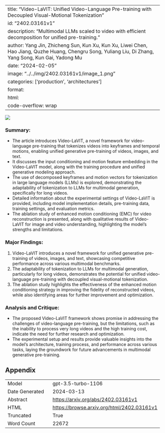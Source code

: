 
---
title: "Video-LaVIT: Unified Video-Language Pre-training with Decoupled Visual-Motional Tokenization"
id: "2402.03161v1"
description: "Multimodal LLMs scaled to video with efficient decomposition for unified pre-training."
author: Yang Jin, Zhicheng Sun, Kun Xu, Kun Xu, Liwei Chen, Hao Jiang, Quzhe Huang, Chengru Song, Yuliang Liu, Di Zhang, Yang Song, Kun Gai, Yadong Mu
date: "2024-02-05"
image: "../../img/2402.03161v1/image_1.png"
categories: ['production', 'architectures']
format:
  html:
    code-overflow: wrap
---

![](../../img/2402.03161v1/image_1.png)

### Summary:
- The article introduces Video-LaVIT, a novel framework for video-language pre-training that tokenizes videos into keyframes and temporal motions, enabling unified generative pre-training of videos, images, and text.
- It discusses the input conditioning and motion feature embedding in the Video-LaVIT model, along with the training procedure and unified generative modeling approach.
- The use of decomposed keyframes and motion vectors for tokenization in large language models (LLMs) is explored, demonstrating the adaptability of tokenization to LLMs for multimodal generation, specifically for long videos.
- Detailed information about the experimental settings of Video-LaVIT is provided, including model implementation details, pre-training data, training settings, and evaluation metrics.
- The ablation study of enhanced motion conditioning (EMC) for video reconstruction is presented, along with qualitative results of Video-LaVIT for image and video understanding, highlighting the model's strengths and limitations.

### Major Findings:
1. Video-LaVIT introduces a novel framework for unified generative pre-training of videos, images, and text, showcasing competitive performance across various multimodal benchmarks.
2. The adaptability of tokenization to LLMs for multimodal generation, particularly for long videos, demonstrates the potential for unified video-language pre-training with decoupled visual-motional tokenization.
3. The ablation study highlights the effectiveness of the enhanced motion conditioning strategy in improving the fidelity of reconstructed videos, while also identifying areas for further improvement and optimization.

### Analysis and Critique:
- The proposed Video-LaVIT framework shows promise in addressing the challenges of video-language pre-training, but the limitations, such as the inability to process very long videos and the high training cost, indicate the need for further research and optimization.
- The experimental setup and results provide valuable insights into the model's architecture, training process, and performance across various tasks, laying the groundwork for future advancements in multimodal generative pre-training.

## Appendix

|          |          |
|----------|----------|
| Model     | gpt-3.5-turbo-1106       |
| Date Generated     | 2024-03-13       |
| Abstract | [https://arxiv.org/abs/2402.03161v1](https://arxiv.org/abs/2402.03161v1)        |
| HTML     | [https://browse.arxiv.org/html/2402.03161v1](https://browse.arxiv.org/html/2402.03161v1)       |
| Truncated       | True       |
| Word Count       | 22672       |